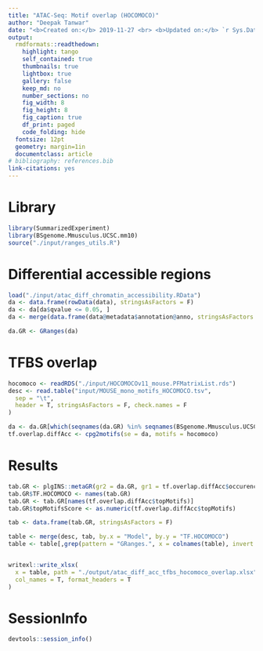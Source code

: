 ```yaml
---
title: "ATAC-Seq: Motif overlap (HOCOMOCO)"
author: "Deepak Tanwar"
date: "<b>Created on:</b> 2019-11-27 <br> <b>Updated on:</b> `r Sys.Date()`"
output:
  rmdformats::readthedown:
    highlight: tango
    self_contained: true
    thumbnails: true
    lightbox: true
    gallery: false
    keep_md: no
    number_sections: no
    fig_width: 8
    fig_height: 8
    fig_caption: true
    df_print: paged
    code_folding: hide
  fontsize: 12pt
  geometry: margin=1in
  documentclass: article
# bibliography: references.bib
link-citations: yes
---
```


# Library
```r
library(SummarizedExperiment)
library(BSgenome.Mmusculus.UCSC.mm10)
source("./input/ranges_utils.R")
```


# Differential accessible regions
```r
load("./input/atac_diff_chromatin_accessibility.RData")
da <- data.frame(rowData(data), stringsAsFactors = F)
da <- da[da$qvalue <= 0.05, ]
da <- merge(data.frame(data@metadata$annotation@anno, stringsAsFactors = F), da)

da.GR <- GRanges(da)
```


# TFBS overlap
```r
hocomoco <- readRDS("./input/HOCOMOCOv11_mouse.PFMatrixList.rds")
desc <- read.table("input/MOUSE_mono_motifs_HOCOMOCO.tsv",
  sep = "\t",
  header = T, stringsAsFactors = F, check.names = F
)

da <- da.GR[which(seqnames(da.GR) %in% seqnames(BSgenome.Mmusculus.UCSC.mm10))]
tf.overlap.diffAcc <- cpg2motifs(se = da, motifs = hocomoco)
```


# Results
```r
tab.GR <- plgINS::metaGR(gr2 = da.GR, gr1 = tf.overlap.diffAcc$occurences)
tab.GR$TF.HOCOMOCO <- names(tab.GR)
tab.GR <- tab.GR[names(tf.overlap.diffAcc$topMotifs)]
tab.GR$topMotifsScore <- as.numeric(tf.overlap.diffAcc$topMotifs)

tab <- data.frame(tab.GR, stringsAsFactors = F)

table <- merge(desc, tab, by.x = "Model", by.y = "TF.HOCOMOCO")
table <- table[,grep(pattern = "GRanges.", x = colnames(table), invert = TRUE, value = TRUE)]


writexl::write_xlsx(
  x = table, path = "./output/atac_diff_acc_tfbs_hocomoco_overlap.xlsx",
  col_names = T, format_headers = T
)
```


# SessionInfo
```r
devtools::session_info()
```